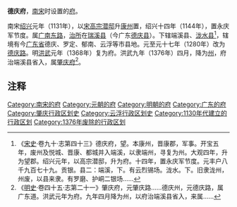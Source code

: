 '''德庆府'''，[[南宋|南宋]]时设置的[[府_(行政区划)|府]]。

南宋[[紹興_(南宋)|绍兴]]元年（1131年），以[[宋高宗|宋高宗]][[潜邸|潜邸]]升[[康州_(唐朝)|康州]]置，绍兴十四年（1144年），置永庆军节度。属[[广南东路|广南东路]]，[[治所|治所]]在[[瑞溪县|瑞溪县]]（今广东[[德庆县|德庆县]]）。下辖端溪县、[[泷水县|泷水县]]<ref>《[[宋史|宋史]]·卷九十·志第四十三》德庆府，望。本康州，晋康郡，军事。开宝五年，废州及悦城、晋康、都城并入端溪，以隶端州，寻复为州。大观四年，升为望郡。绍兴元年，以高宗潜邸，升为府。十四年，置永庆军节度。元丰户八千九百七十九。贡银。县二：端溪，下。有云烈锡场。泷水。下。旧隶泷州，州废，以县来隶。有罗磨、护峒二银场......</ref>，辖境有今[[广东省|广东省]]德庆、罗定、郁南、云浮等市县地。元至元十七年（1280年）改为[[德庆路|德庆路]]。明[[洪武|洪武]]元年（1368年）复为府。洪武九年（1376年）四月，降为[[德庆州|州]]，府治端溪县省入，属[[肇庆府|肇庆府]]<ref>《[[明史|明史]]·卷四十五·志第二十一》肇庆府，元肇庆路......德庆州，元德庆路，属广东道。洪武元年为府。九年四月降为州，以府治端溪县省入，来属......</ref>。

== 注释 ==

{{Reflist}}

{{广东行政区划小作品}}
[[Category:南宋的府|Category:南宋的府]]
[[Category:元朝的府|Category:元朝的府]]
[[Category:明朝的府|Category:明朝的府]]
[[Category:广东的府|Category:广东的府]]
[[Category:肇庆行政区划史|Category:肇庆行政区划史]]
[[Category:云浮行政区划史|Category:云浮行政区划史]]
[[Category:1130年代建立的行政区划|Category:1130年代建立的行政区划]]
[[Category:1376年废除的行政区划|Category:1376年废除的行政区划]]